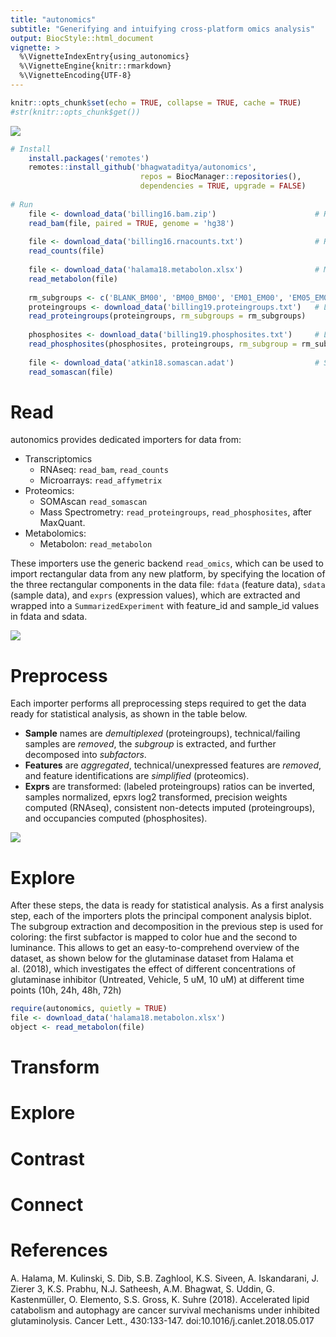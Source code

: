 ```yaml
---
title: "autonomics"
subtitle: "Generifying and intuifying cross-platform omics analysis"
output: BiocStyle::html_document
vignette: >
  %\VignetteIndexEntry{using_autonomics}
  %\VignetteEngine{knitr::rmarkdown}
  %\VignetteEncoding{UTF-8}
---
```


```r
knitr::opts_chunk$set(echo = TRUE, collapse = TRUE, cache = TRUE)
#str(knitr::opts_chunk$get())
```

![ ](https://bitbucket.org/graumannlabtools/autonomics/downloads/read_prepro_analyze.png)


```r
# Install
    install.packages('remotes')
    remotes::install_github('bhagwataditya/autonomics',  
                             repos = BiocManager::repositories(), 
                             dependencies = TRUE, upgrade = FALSE)
                             
# Run
    file <- download_data('billing16.bam.zip')                      # RNAseq BAM
    read_bam(file, paired = TRUE, genome = 'hg38')
    
    file <- download_data('billing16.rnacounts.txt')                # RNAseq counts
    read_counts(file)
        
    file <- download_data('halama18.metabolon.xlsx')                # Metabolon xlsx
    read_metabolon(file)
    
    rm_subgroups <- c('BLANK_BM00', 'BM00_BM00', 'EM01_EM00', 'EM05_EM02', 'EM30_EM15')
    proteingroups <- download_data('billing19.proteingroups.txt')   # LCMSMS Proteingroups
    read_proteingroups(proteingroups, rm_subgroups = rm_subgroups)
    
    phosphosites <- download_data('billing19.phosphosites.txt')     # LCMSMS Phosphosites
    read_phosphosites(phosphosites, proteingroups, rm_subgroup = rm_subgroups)
    
    file <- download_data('atkin18.somascan.adat')                  # SOMAscan adat
    read_somascan(file)
```


# Read

autonomics provides dedicated importers for data from:

* Transcriptomics
    - RNAseq:      `read_bam`, `read_counts` 
    - Microarrays: `read_affymetrix`
* Proteomics: 
    - SOMAscan `read_somascan`
    - Mass Spectrometry: `read_proteingroups`, `read_phosphosites`, after MaxQuant.
* Metabolomics: 
    - Metabolon: `read_metabolon`
  
These importers use the generic backend `read_omics`, which can be used to import rectangular data from any new platform, by specifying the location of the three rectangular components in the data file: `fdata` (feature data), `sdata` (sample data), and `exprs` (expression values), which are extracted and wrapped into a `SummarizedExperiment` with feature_id and sample_id values in fdata and sdata.


![](https://bitbucket.org/graumannlabtools/autonomics/downloads/importers.png)

# Preprocess

Each importer performs all preprocessing steps required to get the data ready for statistical analysis, as shown in the table below.  

* **Sample** names are *demultiplexed* (proteingroups), technical/failing samples are *removed*, the *subgroup* is extracted, and further decomposed into *subfactors*.  
* **Features** are *aggregated*, technical/unexpressed features are *removed*, and feature identifications are *simplified* (proteomics).
* **Exprs** are transformed: (labeled proteingroups) ratios can be inverted, samples normalized, epxrs log2 transformed, precision weights computed (RNAseq), consistent non-detects imputed (proteingroups), and occupancies computed (phosphosites).


![](https://bitbucket.org/graumannlabtools/autonomics/downloads/prepro.png)

# Explore

After these steps, the data is ready for statistical analysis. As a first analysis step, each of the importers plots the  principal component analysis biplot. The subgroup extraction and decomposition in the previous step is used for coloring: the first subfactor is mapped to color hue and the second to luminance. This allows to get an easy-to-comprehend overview of the dataset, as shown below for the glutaminase dataset from Halama et al. (2018), which investigates the effect of different concentrations of glutaminase inhibitor (Untreated, Vehicle, 5 uM, 10 uM) at different time points (10h, 24h, 48h, 72h)


```r
require(autonomics, quietly = TRUE)
file <- download_data('halama18.metabolon.xlsx')
object <- read_metabolon(file) 
```

# Transform

# Explore

# Contrast 

# Connect



# References

A. Halama, M. Kulinski, S. Dib, S.B. Zaghlool, K.S. Siveen, A. Iskandarani, J. Zierer 3, K.S. Prabhu, N.J. Satheesh, A.M. Bhagwat, S. Uddin, G. Kastenmüller, O. Elemento, S.S. Gross, K. Suhre (2018). Accelerated lipid catabolism and autophagy are cancer survival mechanisms under inhibited glutaminolysis. Cancer Lett., 430:133-147. doi:10.1016/j.canlet.2018.05.017









